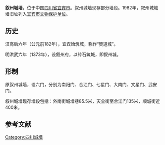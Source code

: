 '''叙州城墙'''，位于中国[[四川省|四川省]][[宜宾市|宜宾市]]。叙州城墙现存部分墙段。1982年，叙州城城墙旧址列入[[宜宾市文物保护单位|宜宾市文物保护单位]]。

== 历史 ==
汉高后六年（公元前182年），宜宾始筑城，称作“僰道城”。

明洪武六年（1373年），设叙州府，以砖石筑城，即叙州城。

== 形制 ==
原叙州城墙，设六门，分别为南阳门、合江门、七星门、大南门、文星门、武安门。

叙州城墙现存墙段包括：外南街城墙巷85.5米，天全街至合江门135米，顺城街近400米。

==参考文献==
{{reflist}}
{{四川省境内的古城墙}}

[[Category:四川城墙|Category:四川城墙]]